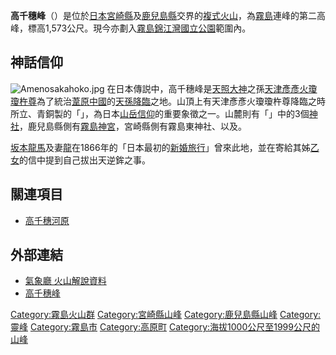 {{Infobox Mountain
| 名稱 =高千穗峰
| 照片 =Kirishima_Takachihonomine_2.jpg
| 照片說明 =
| 海拔 =1,574[[公尺|公尺]]
| 位置 ={{JPN}} [[宮崎縣|宮崎縣]]、[[鹿兒島縣|鹿兒島縣]]
| 山脈 =[[霧島山|霧島山]]
| 相對高度 = 
| 座標 ={{coord|31|53|10|N|130|55|09|E}}
| 地形圖 = 
| 類別 = [[複式火山|複式火山]]
| 年齡 = 
| 最近噴發 =
| 首次登頂 =
| 最容易的攀登路線 =
| pushpin_map = Japan
| pushpin_map_caption = 高千穗峰的位置
| latd=31 |latm=53 |lats=10 |latNS=N
| longd=130 |longm=55 |longs=09 |longEW=E
}}

'''高千穗峰'''（{{jpn|j=高千穂峰|hg=たかちほのみね|rm=Takachiho no mine|f=y}}）是位於[[日本|日本]][[宮崎縣|宮崎縣]]及[[鹿兒島縣|鹿兒島縣]]交界的[[複式火山|複式火山]]，為[[霧島山|霧島]]連峰的第二高峰，標高1,573公尺。現今亦劃入[[霧島錦江灣國立公園|霧島錦江灣國立公園]]範圍內。

== 神話信仰 ==
[[File:Amenosakahoko.jpg|thumb]]
在日本傳説中，高千穗峰是[[天照大神|天照大神]]之孫[[天津彥彥火瓊瓊杵尊|天津彥彥火瓊瓊杵尊]]為了統治[[葦原中國|葦原中國]]的[[天孫降臨|天孫降臨]]之地。山頂上有天津彥彥火瓊瓊杵尊降臨之時所立、青銅製的「{{link-ja|天逆鉾|天逆鉾}}」，為日本[[山岳信仰|山岳信仰]]的重要象徵之一。山麓則有「{{link-ja|霧島六社權現|霧島六社権現}}」中的3個[[神社|神社]]，鹿兒島縣側有[[霧島神宮|霧島神宮]]，宮崎縣側有霧島東神社、以及{{link-ja|狹野神社|狭野神社}}。

[[坂本龍馬|坂本龍馬]]及妻[[楢崎龍|龍]]在1866年的「日本最初的[[新婚旅行|新婚旅行]]」曾來此地，並在寄給其姊[[坂本乙女|乙女]]的信中提到自己拔出天逆鉾之事。

== 關連項目 ==
*[[高千穗河原|高千穗河原]]

== 外部連結 ==
{{Commonscat|Mount Takachiho}}
*[https://web.archive.org/web/20110322195013/http://www.seisvol.kishou.go.jp/fukuoka/505_Kirishimayama/505_index.html 氣象廳 火山解說資料]
*[http://www.pmiyazaki.com/taka_sakahoko/ 高千穗峰] {{Wayback|url=http://www.pmiyazaki.com/taka_sakahoko/ |date=20201030020806 }}

{{霧島山}}
{{日本二百名山}}
{{日本地理小作品}}

{{DEFAULTSORT:Takachihonomine}}
[[Category:霧島火山群|Category:霧島火山群]]
[[Category:宮崎縣山峰|Category:宮崎縣山峰]]
[[Category:鹿兒島縣山峰|Category:鹿兒島縣山峰]]
[[Category:靈峰|Category:靈峰]]
[[Category:霧島市|Category:霧島市]]
[[Category:高原町|Category:高原町]]
[[Category:海拔1000公尺至1999公尺的山峰|Category:海拔1000公尺至1999公尺的山峰]]